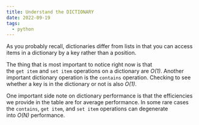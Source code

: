 ```yaml
---
title: Understand the DICTIONARY
date: 2022-09-19
tags:
  - python
---
```

As you probably recall, dictionaries differ from lists in that you can access items in a dictionary by a key rather than a position. 

The thing that is most important to notice right now is that the `get item` and `set item` operations on a dictionary are *O(1)*. Another important dictionary operation is the `contains` operation. Checking to see whether a key is in the dictionary or not is also *O(1)*.

One important side note on dictionary performance is that the efficiencies we provide in the table are for average performance. In some rare cases the `contains`, `get item`, and `set item` operations can degenerate into *O(N)* performance.